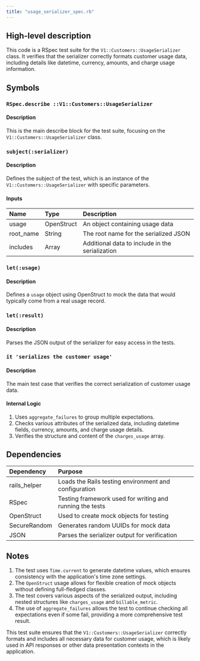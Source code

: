 ```yaml
---
title: "usage_serializer_spec.rb"
---
```


## High-level description
This code is a RSpec test suite for the `V1::Customers::UsageSerializer` class. It verifies that the serializer correctly formats customer usage data, including details like datetime, currency, amounts, and charge usage information.

## Symbols

### `RSpec.describe ::V1::Customers::UsageSerializer`
#### Description
This is the main describe block for the test suite, focusing on the `V1::Customers::UsageSerializer` class.

### `subject(:serializer)`
#### Description
Defines the subject of the test, which is an instance of the `V1::Customers::UsageSerializer` with specific parameters.

#### Inputs
| Name | Type | Description |
|:-----|:-----|:------------|
| usage | OpenStruct | An object containing usage data |
| root_name | String | The root name for the serialized JSON |
| includes | Array | Additional data to include in the serialization |

### `let(:usage)`
#### Description
Defines a `usage` object using OpenStruct to mock the data that would typically come from a real usage record.

### `let(:result)`
#### Description
Parses the JSON output of the serializer for easy access in the tests.

### `it 'serializes the customer usage'`
#### Description
The main test case that verifies the correct serialization of customer usage data.

#### Internal Logic
1. Uses `aggregate_failures` to group multiple expectations.
2. Checks various attributes of the serialized data, including datetime fields, currency, amounts, and charge usage details.
3. Verifies the structure and content of the `charges_usage` array.

## Dependencies
| Dependency | Purpose |
|:-----------|:--------|
| rails_helper | Loads the Rails testing environment and configuration |
| RSpec | Testing framework used for writing and running the tests |
| OpenStruct | Used to create mock objects for testing |
| SecureRandom | Generates random UUIDs for mock data |
| JSON | Parses the serializer output for verification |

## Notes
1. The test uses `Time.current` to generate datetime values, which ensures consistency with the application's time zone settings.
2. The `OpenStruct` usage allows for flexible creation of mock objects without defining full-fledged classes.
3. The test covers various aspects of the serialized output, including nested structures like `charges_usage` and `billable_metric`.
4. The use of `aggregate_failures` allows the test to continue checking all expectations even if some fail, providing a more comprehensive test result.

This test suite ensures that the `V1::Customers::UsageSerializer` correctly formats and includes all necessary data for customer usage, which is likely used in API responses or other data presentation contexts in the application.